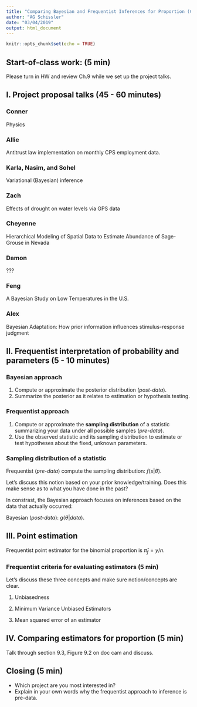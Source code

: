 ```yaml
---
title: "Comparing Bayesian and Frequentist Inferences for Proportion (Ch.9)"
author: "AG Schissler"
date: "03/04/2019"
output: html_document
---
```


```r
knitr::opts_chunk$set(echo = TRUE)
```

<bring to class: textbook>

## Start-of-class work: (5 min)

Please turn in HW and review Ch.9 while we set up the project talks.

## I. Project proposal talks (45 - 60 minutes)

### Conner

Physics

### Allie

Antitrust law implementation on monthly CPS employment data.

### Karla, Nasim, and Sohel

Variational (Bayesian) inference

### Zach

Effects of drought on water levels via GPS data

### Cheyenne

Hierarchical Modeling of Spatial Data to Estimate Abundance of Sage-Grouse in Nevada

### Damon

???

### Feng

A Bayesian Study on Low Temperatures in the U.S.

### Alex

Bayesian Adaptation: How prior information influences stimulus-response judgment

## II. Frequentist interpretation of probability and parameters (5 - 10 minutes)

### Bayesian approach
1) Compute or approximate the posterior distribution (*post-data*).
2) Summarize the posterior as it relates to estimation or hypothesis testing.

### Frequentist approach
1) Compute or approximate the **sampling distribution** of a statistic summarizing your data under all possible samples (*pre-data*).
2) Use the observed statistic and its sampling distribution to estimate or test hypotheses about the fixed, unknown parameters.

### Sampling distribution of a statistic

Frequentist (*pre-data*) compute the sampling distribution: $f(s | \theta)$.

Let's discuss this notion based on your prior knowledge/training. Does this make sense as to what you have done in the past?

In constrast, the Bayesian approach focuses on inferences based on the data that actually occurred:

Bayesian (*post-data*): $g(\theta | data)$.

## III. Point estimation

Frequentist point estimator for the binomial proportion is $\hat{\pi}_f= y / n$.

### Frequentist criteria for evaluating estimators (5 min)

Let's discuss these three concepts and make sure notion/concepts are clear.

1. Unbiasedness

2. Minimum Variance Unbiased Estimators

3. Mean squared error of an estimator

## IV. Comparing estimators for proportion (5 min)

Talk through section 9.3, Figure 9.2 on doc cam and discuss.

## Closing (5 min)

- Which project are you most interested in?
- Explain in your own words why the frequentist approach to inference is pre-data.

